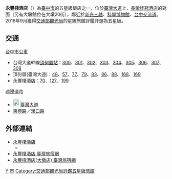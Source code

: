 {{Infobox Company 
| company_name       = 永豐棧酒店
| company_name_en    = Tempus Hotel 
| company_type       = [[旅館|旅館]]
| company_logo       =
[[File:TEMPUS_Hotel_Taichung-1.JPG|right]]二段與[[東興路|東興路]]口上的永豐棧酒店]]
| market_information = 
| local_code_name            = TW
| local_code            = 12721910
| foundation         = 2000年
| location           = {{TWN}}[[台中市|台中市]][[西屯區|西屯區]]臺灣大道二段689號
| key_people         = [[董事長|董事長]]：楊士弘 
| industry           = 觀光旅館業
| products           = 
| revenue            = 
| operating_income   = 
| profit             = 
| market_value       =
| num_employees      = 
| P/E ratio          =
| earnings per share = 
| Net asset value    =
| divisions          =
| major_shareholder  = 
| subsid             = 
| capital            = [[新台幣|新台幣]]630,000,000元
| homepage           = [http://www.tempus.com.tw/ www.tempus.com.tw]
| footnotes          =
| width              = 
}}

'''永豐棧酒店'''（{{lang-en|'''Tempus Hotel'''}}）為[[臺中市|臺中市]]的五星級飯店之一，位於[[臺灣大道|臺灣大道]]上、[[長榮桂冠酒店|長榮桂冠酒店]]的對面（另有大墩館位在大墩20街），鄰近於[[新光三越|新光三越]]、[[國立自然科學博物館|科學博物館]]、[[台中交流道|台中交流道]]。2016年9月獲得[[交通部觀光局|交通部觀光局]]的星級旅館評鑑評選為五星級。

== 交通 ==
;[[台中市公車|台中市公車]]
*台灣大道幹線[[頂何厝站|頂何厝站]]：[[台中市公車300路|300]]、[[台中市公車301路|301]]、[[台中市公車302路|302]]、[[台中市公車303路|303]]、[[台中市公車304路|304]]、[[台中市公車305路|305]]、[[台中市公車306路|306]]、[[台中市公車307路|307]]、[[台中市公車308路|308]]
*頂何厝(臺灣大道)：[[台中市公車48路|48]]、[[台中市公車57路|57]]、[[台中市公車77路|77]]、[[台中市公車79路|79]]、[[台中市公車83路|83]]、[[台中市公車86路|86]]、[[台中市公車88路|88]]、[[台中市公車168路|168]]、[[台中市公車169路|169]]
*永豐棧酒店：[[台中市公車70路|70]]、[[台中市公車127路|127]]、[[台中市公車199路|199]]

;週邊道路
*[[File:TW_PHW12.svg|23px]][[臺灣大道|臺灣大道]]
*[[東興路|東興路]]／[[漢口路_(台中市)|漢口路]]

==外部連結==
*[http://www.tempus.com.tw 永豐棧酒店] {{Wayback|url=http://www.tempus.com.tw/ |date=20210413123029 }}
**{{facebook|pages/永豐棧酒店/142646502412161|永豐棧酒店TEMPUS HOTEL TAICHUNG}}
*[https://taiwanstay.net.tw/room/3766 永豐棧酒店 臺灣旅宿網] {{Wayback|url=https://taiwanstay.net.tw/room/3766 |date=20200928204414 }}
*[https://taiwanstay.net.tw/room/17620 永豐棧酒店(大墩店) 臺灣旅宿網] {{Wayback|url=https://taiwanstay.net.tw/room/17620 |date=20210516174613 }}

{{台灣5星級旅館}}
{{臺中市星級飯店}}

[[Category:台中市旅館|Y]]
[[Category:西屯區組織|市]]
[[Category:交通部觀光局評鑑五星級旅館|Category:交通部觀光局評鑑五星級旅館]]